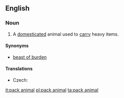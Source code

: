 ==English==
===Noun===
{{en-noun|sg=[[pack]] [[animal]]}}
# A [[domesticated]] animal used to [[carry]] heavy items.

====Synonyms====
*[[beast of burden]]

====Translations====
{{trans-top|animal used  to carry heavy items}}
* Czech: {{t-|cs|soumar|m}}
{{trans-mid}}
{{trans-bottom}}

[[it:pack animal]]
[[pl:pack animal]]
[[ta:pack animal]]